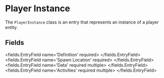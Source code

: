 
# Player Instance

The `PlayerInstance` class is an entry that represents an instance of a player entity.


## Fields

<fields.EntryField name='Definition' required>
</fields.EntryField>
<fields.EntryField name='Spawn Location' required>
</fields.EntryField>
<fields.EntryField name='Data' required multiple>
</fields.EntryField>
<fields.EntryField name='Activities' required multiple>
</fields.EntryField>
